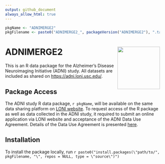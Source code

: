 ```yaml
---
output: github_document
always_allow_html: true
---
```


<!-- README.md is generated from README.Rmd. Please edit that file -->
<!-- R package versioning: first two digits are for code; last digit is data release number  -->

```r
pkgName <- "ADNIMERGE2"
pkgFilename <- paste0("ADNIMERGE2_", packageVersion("ADNIMERGE2"), ".tar.gz")
```

# ADNIMERGE2 <a href="https://adni.loni.usc.edu/"><img src="man/figures/logo.png" align="right" height="138" /></a>

This is an R data package for the Alzheimer's Disease Neuroimaging Initiative (ADNI) study. All datasets are included
as shared on <https://adni.loni.usc.edu/>.

## Package Access

The ADNI study R data package, `r pkgName`, will be available on the same data sharing platform on [LONI website](https://adni.loni.usc.edu/). To request access of the R package as well as data collected in the ADNI study, it required to submit an online application via LONI website and acceptance of the ADNI Data Use Agreement. Details of the Data Use Agreement is presented [here](https://ida.loni.usc.edu/collaboration/access/appLicense.jsp).

## Installation 

To install the package locally, run ``r paste0("install.packages(\"path/to/", pkgFilename, "\", repos = NULL, type = \"source\")")``
